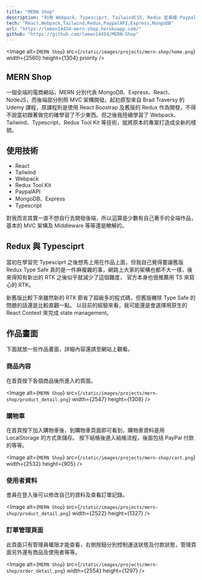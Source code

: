 ```yaml
---
title: "MERN Shop"
description: "利用 Webpack, Typesciprt, TailwindCSS, Redux 並串接 Paypal 金流的電商網站"
tech: "React,Webpack,Tailwind,Redux,PaypalAPI,Express,MongoDB"
url: "https://lemon14454-mern-shop.herokuapp.com/"
github: "https://github.com/lemon14454/MERN-Shop"
---
```


<Image
  alt={`MERN Shop`}
  src={`/static/images/projects/mern-shop/home.png`}
  width={2560}
  height={1304}
  priority
/>

## MERN Shop

一個全端的電商網站，MERN 分別代表 MongoDB、Express、React、NodeJS，而後端部分則照 MVC
架構開發。起初原型來自 Brad Traversy 的 Udemy 課程，原課程則是使用 React Boostrap
及舊版的 Redux 作為開發，不得不說當初跟著做完的確學習了不少東西。但之後我陸續學習了
Webpack、Tailwind、Typescript、Redux Tool Kit 等技術，就將原本的專案打造成全新的樣貌。

## 使用技術

- React
- Tailwind
- Webpack
- Redux Tool Kit
- PaypalAPI
- MongoDB、Express
- Typescript

對我而言其實一直不想自行去開發後端，所以這算是少數有自己著手的全端作品，基本的 MVC 架構及 Middleware
等等還是瞭解的。

## Redux 與 Typesciprt

當初在學習完 Typesciprt 之後想馬上用在作品上面，但我自己覺得要讓舊版 Redux Type Safe
真的是一件麻複雜的事，網路上大家的架構也都不大一樣，後來得知有新出的 RTK 之後似乎就減少了這個難度，
官方本身也很推薦用 TS 來寫心的 RTK。

新舊版比較下來雖然新的 RTK 節省了超級多的程式碼，但舊版撇除 Type Safe 的問題的話還是比較直觀一點。
以目前的經驗來看，我可能還是會選擇用原生的 React Context 來完成 state management。

## 作品畫面

下面就放一些作品畫面，詳細內容還請至網站上觀看。

### 商品內容

在首頁按下各個商品後所進入的頁面。

<Image
  alt={`MERN Shop`}
  src={`/static/images/projects/mern-shop/product_detail.png`}
  width={2547}
  height={1308}
/>

### 購物車

在首頁按下加入購物車後，到購物車頁面即可看到，購物車資料是用 LocalStorage 的方式來儲存。
按下結帳後進入結帳流程，後面包括 PayPal 付款的等等。

<Image
  alt={`MERN Shop`}
  src={`/static/images/projects/mern-shop/cart.png`}
  width={2532}
  height={905}
/>

### 使用者資料

會員在登入後可以修改自己的資料及查看訂單記錄。

<Image
  alt={`MERN Shop`}
  src={`/static/images/projects/mern-shop/product_detail.png`}
  width={2522}
  height={1327}
/>

### 訂單管理頁面

此頁面只有管理員權限才能查看，右側按鈕分別控制運送狀態及付款狀態，管理頁面另外還有商品及使用者等等。

<Image
  alt={`MERN Shop`}
  src={`/static/images/projects/mern-shop/order_detail.png`}
  width={2554}
  height={1297}
/>
